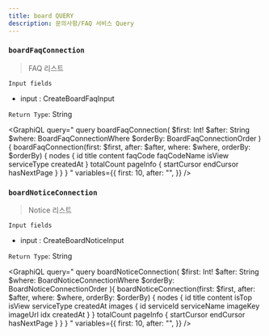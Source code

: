 ```yaml
---
title: board QUERY
description: 문의사항/FAQ 서비스 Query
---
```



### `boardFaqConnection`
> FAQ 리스트


`Input fields`
* input : <Link to="/input/board/#CreateBoardFaqInput">CreateBoardFaqInput</Link>

`Return Type`: String

<GraphiQL
  query="
  query boardFaqConnection(
    $first: Int!
    $after: String
    $where: BoardFaqConnectionWhere
    $orderBy: BoardFaqConnectionOrder
  ){
    boardFaqConnection(first: $first, after: $after, where: $where, orderBy: $orderBy) {
      nodes {
        id
        title
        content
        faqCode
        faqCodeName
        isView
        serviceType
        createdAt
      }
      totalCount
      pageInfo {
        startCursor
        endCursor
        hasNextPage
      }
    }
  }
  "
  variables={{
    first: 10,
    after: "",
  }}
/>

### `boardNoticeConnection`
> Notice 리스트


`Input fields`
* input : <Link to="/input/board/#CreateBoardNoticeInput">CreateBoardNoticeInput</Link>

`Return Type`: String

<GraphiQL
  query="
  query boardNoticeConnection(
    $first: Int!
    $after: String
    $where: BoardNoticeConnectionWhere
    $orderBy: BoardNoticeConnectionOrder
  ){
    boardNoticeConnection(first: $first, after: $after, where: $where, orderBy: $orderBy) {
      nodes {
        id
        title
        content
        isTop
        isView
        serviceType
        createdAt
        images {
          id
          serviceId
          serviceName
          imageKey
          imageUrl
          idx
          createdAt
        }
      }
      totalCount
      pageInfo {
        startCursor
        endCursor
        hasNextPage
      }
    }
  }
  "
  variables={{
    first: 10,
    after: "",
  }}
/>